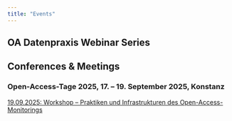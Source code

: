 ```yaml
---
title: "Events"
---
```

## OA Datenpraxis Webinar Series


## Conferences & Meetings

### Open-Access-Tage 2025, 17. – 19. September 2025, Konstanz
[19.09.2025: Workshop – Praktiken und Infrastrukturen des Open-Access-Monitorings](events/oat25_20250919.qmd)
